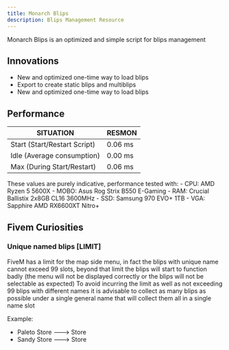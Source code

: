 ---
title: Monarch Blips
description: Blips Management Resource
---

Monarch Blips is an optimized and simple script for blips management

<GithubInfo 
  owner="Monarch-Development" 
  repo="mnr_blips" 
  className="border border-purple-600 rounded-md p-4 bg-gradient-to-r from-purple-600 to-black no-underline"
/>

## Innovations
- New and optimized one-time way to load blips
- Export to create static blips and multiblips
- New and optimized one-time way to load blips

## Performance

| **SITUATION**                | **RESMON** |
| ---------------------------- | ---------- |
| Start (Start/Restart Script) | 0.06 ms    |
| Idle (Average consumption)   | 0.00 ms    |
| Max (During Start/Restart)   | 0.06 ms    |

<Callout title="ATTENTION" type="warn">
  These values ​​are purely indicative, performance tested with:
  - CPU: AMD Ryzen 5 5600X
  - MOBO: Asus Rog Strix B550 E-Gaming
  - RAM: Crucial Ballistix 2x8GB CL16 3600MHz
  - SSD: Samsung 970 EVO+ 1TB
  - VGA: Sapphire AMD RX6600XT Nitro+
</Callout>

## Fivem Curiosities

### Unique named blips [LIMIT]

<Callout title="PROBLEM" type="warn">
  FiveM has a limit for the map side menu, in fact the blips with unique name cannot exceed 99 slots, beyond that limit the blips will start to function badly (the menu will not be displayed correctly or the blips will not be selectable as expected)
</Callout>

<Callout title="SOLUTION" type="info">
  To avoid incurring the limit as well as not exceeding 99 blips with different names it is advisable to collect as many blips as possible under a single general name that will collect them all in a single name slot

  Example:
  - Paleto Store ---> Store
  - Sandy Store ---> Store
</Callout>